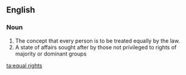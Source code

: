==English==
{{wikipedia}}
===Noun===
{{en-plural noun|head=[[equal]] [[rights]]}}

# The concept that every person is to be treated equally by the law.
# A state of affairs sought after by those not privileged to rights of majority or dominant groups
[[ta:equal rights]]